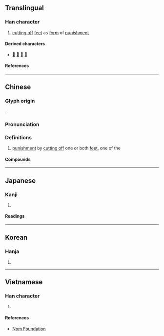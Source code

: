 {{character info}}
==Translingual==

===Han character===
{{Han char|rn=18|rad=刀|as=04|sn=6|four=72200|canj=BLN|ids=⿰月刂}}

# [[cutting off]] [[feet]] as [[form]] of [[punishment]]

====Derived characters====
* [[𠈛]] [[前]] [[𦮯]] [[𪠰]]

====References====
{{Han ref|kx=0137.250|dkj=01900|dj=0309.120|hdz=10327.070|uh=5216}}

----

==Chinese==
{{zh-forms|alt=跀}}

===Glyph origin===
{{Han etym}}
{{Han compound|月|刀|alt2=刂|ls=psc|c1=p|c2=s}}.

===Pronunciation===
{{zh-pron
|m=yuè
|c=jyut6
|mn=goa̍t
|mc=y
|oc=y
|ma=
|cat=v
}}

===Definitions===
{{zh-hanzi}}

# {{lb|zh|historical}} [[punishment]] by [[cut off|cutting off]] one or both [[feet]], one of the {{zh-l|五刑|{{w|Five Punishments}}}}
#: {{zh-also|剕}}

====Compounds====
{{zh-der|刖刑|刖趾適屨|刖足適屨|刖足}}

{{zh-cat|Law|Prison}}

----

==Japanese==

===Kanji===
{{ja-kanji|grade=9|rs=刀04}}

# {{rfdef|ja|sort=刀04}}

====Readings====
{{rfv-etym|ja}}
{{ja-readings
|goon=がち<ぐわち, <!--ぐち, -->ごち
|kanon=がつ<ぐわつ, げつ<げつ<ぐゑつ, ごつ
|kun=き-る, あやう-い<あやふ-い
}}

----

==Korean==

===Hanja===
{{ko-hanja|월}}

# {{rfdef|ko|sort=刀04}}

----

==Vietnamese==

===Han character===
{{vi-readings|rs=刀04|reading=nguyệt}}

# {{rfdef|vi|sort=刀04}}

====References====
* [http://nomfoundation.org/common/nom_details.php?codepoint=5216 Nom Foundation]